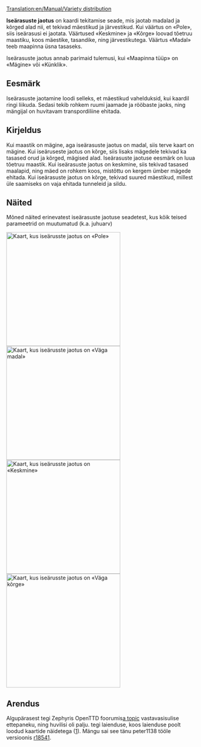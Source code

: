 [[Translation:en/Manual/Variety distribution]]


'''Iseärasuste jaotus''' on kaardi tekitamise seade, mis jaotab madalad ja kõrged alad nii, et tekivad mäestikud ja järvestikud. Kui väärtus on «Pole», siis iseärasusi ei jaotata. Väärtused «Keskmine» ja «Kõrge» loovad tõetruu maastiku, koos mäestike, tasandike, ning järvestikutega. Väärtus «Madal» teeb maapinna üsna tasaseks.

Iseärasuste jaotus annab parimaid tulemusi, kui «Maapinna tüüp» on «Mägine» või «Künklik».

{{et/Võimalus|1.0}}

== Eesmärk ==
Iseärasuste jaotamine loodi selleks, et mäestikud vahelduksid, kui kaardil ringi liikuda. Sedasi tekib rohkem ruumi jaamade ja rööbaste jaoks, ning mängijal on huvitavam transpordiliine ehitada.

== Kirjeldus ==
Kui maastik on mägine, aga iseärasuste jaotus on madal, siis terve kaart on mägine. Kui iseäruseste jaotus on kõrge, siis lisaks mägedele tekivad ka tasased orud ja kõrged, mägised alad. Iseärasuste jaotuse eesmärk on luua tõetruu maastik. Kui iseärasuste jaotus on keskmine, siis tekivad tasased maalapid, ning mäed on rohkem koos, mistõttu on kergem ümber mägede ehitada. Kui iseärasuste jaotus on kõrge, tekivad suured mäestikud, millest üle saamiseks on vaja ehitada tunneleid ja sildu.

== Näited ==

Mõned näited erinevatest iseärasuste jaotuse seadetest, kus kõik teised parameetrid on muutumatud (k.a. juhuarv)

[[File:en/Manual/MapVarietyDistrNone.png|thumb|left|300px|Kaart, kus iseärusste jaotus on '''«Pole»''']]
[[File:en/Manual/MapVarietyDistrVLow.png|thumb|right|300px|Kaart, kus iseärusste jaotus on '''«Väga madal»''']]
[[File:en/Manual/MapVarietyDistrMedium.png|thumb|left|300px|Kaart, kus iseärusste jaotus on '''«Keskmine»''']]
[[File:en/Manual/MapVarietyDistrVHigh.png|thumb|right|300px|Kaart, kus iseärusste jaotus on '''«Väga kõrge»''']]

{{en/-}}
== Arendus ==
Algupärasest tegi Zephyris OpenTTD foorumis[http://www.tt-forums.net/viewtopic.php?f=32&t=46338 a topic] vastavasisulise ettepaneku, ning huvilisi oli palju. {{en/User|peter1138}} tegi laienduse, koos laienduse poolt loodud kaartide näidetega ([http://www.tt-forums.net/viewtopic.php?p=841457#p841457]). Mängu sai see tänu peter1138 tööle versioonis [http://hg.openttd.org/openttd/trunk.hg/rev/c3959fffa40a r18541].